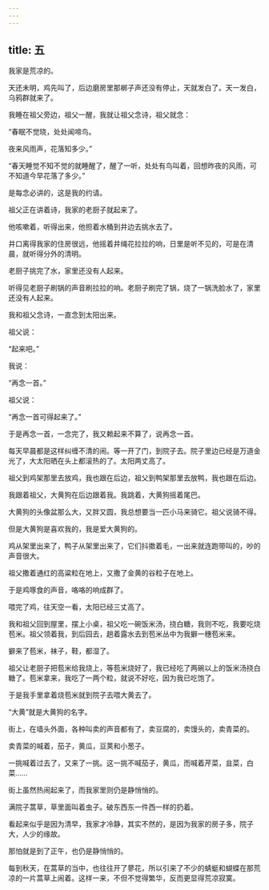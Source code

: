 ```yaml
---
---
---
```

title: 五
---



我家是荒凉的。

天还未明，鸡先叫了，后边磨房里那梆子声还没有停止，天就发白了。天一发白，乌鸦群就来了。

我睡在祖父旁边，祖父一醒，我就让祖父念诗，祖父就念：

“春眠不觉晓，处处闻啼鸟。

夜来风雨声，花落知多少。”

“春天睡觉不知不觉的就睡醒了，醒了一听，处处有鸟叫着，回想昨夜的风雨，可不知道今早花落了多少。”

是每念必讲的，这是我的约请。

祖父正在讲着诗，我家的老厨子就起来了。

他咳嗽着，听得出来，他担着水桶到井边去挑水去了。

井口离得我家的住房很远，他摇着井绳花拉拉的响，日里是听不见的，可是在清晨，就听得分外的清明。

老厨子挑完了水，家里还没有人起来。

听得见老厨子刷锅的声音刷拉拉的响。老厨子刷完了锅，烧了一锅洗脸水了，家里还没有人起来。

我和祖父念诗，一直念到太阳出来。

祖父说：

“起来吧。”

我说：

“再念一首。”

祖父说：

“再念一首可得起来了。”

于是再念一首，一念完了，我又赖起来不算了，说再念一首。

每天早晨都是这样纠缠不清的闹。等一开了门，到院子去。院子里边已经是万道金光了，大太阳晒在头上都滚热的了。太阳两丈高了。

祖父到鸡架那里去放鸡，我也跟在后边，祖父到鸭架那里去放鸭，我也跟在后边。

我跟着祖父，大黄狗在后边跟着我。我跳着，大黄狗摇着尾巴。

大黄狗的头像盆那么大，又胖又圆，我总想要当一匹小马来骑它。祖父说骑不得。

但是大黄狗是喜欢我的，我是爱大黄狗的。

鸡从架里出来了，鸭子从架里出来了，它们抖擞着毛，一出来就连跑带叫的，吵的声音很大。

祖父撒着通红的高粱粒在地上，又撒了金黄的谷粒子在地上。

于是鸡啄食的声音，咯咯的响成群了。

喂完了鸡，往天空一看，太阳已经三丈高了。

我和祖父回到屋里，摆上小桌，祖父吃一碗饭米汤，挠白糖，我则不吃，我要吃烧苞米。祖父领着我，到后园去，趟着露水去到苞米丛中为我擗一穗苞米来。

擗来了苞米，袜子，鞋，都湿了。

祖父让老厨子把苞米给我烧上，等苞米烧好了，我已经吃了两碗以上的饭米汤挠白糖了。苞米拿来，我吃了一两个粒，就说不好吃，因为我已吃饱了。

于是我手里拿着烧苞米就到院子去喂大黄去了。

“大黄”就是大黄狗的名字。

街上，在墙头外面，各种叫卖的声音都有了，卖豆腐的，卖馒头的，卖青菜的。

卖青菜的喊着，茄子，黄瓜，豆荚和小葱子。

一挑喊着过去了，又来了一挑。这一挑不喊茄子，黄瓜，而喊着芹菜，韭菜，白菜……

街上虽然热闹起来了，而我家里则仍是静悄悄的。

满院子蒿草，草里面叫着虫子。破东西东一件西一样的扔着。

看起来似乎是因为清早，我家才冷静，其实不然的，是因为我家的房子多，院子大，人少的缘故。

那怕就是到了正午，也仍是静悄悄的。

每到秋天，在蒿草的当中，也往往开了蓼花，所以引来了不少的蜻蜓和蝴蝶在那荒凉的一片蒿草上闹着。这样一来，不但不觉得繁华，反而更显得荒凉寂寞。